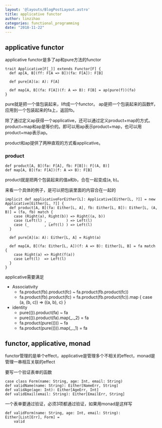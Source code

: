 ```yaml
---
layout: '@layouts/BlogPostLayout.astro'
title: applicative functor
author: linzihao
categories: functional_programming
date: "2018-11-22"
---
```


## applicative functor ##
applicative functor是多了ap和pure方法的functor
```
trait Applicative[F[_]] extends Functor[F] {
  def ap[A, B](ff: F[A => B])(fa: F[A]): F[B]

  def pure[A](a: A): F[A]

  def map[A, B](fa: F[A])(f: A => B): F[B] = ap(pure(f))(fa)
}
```
pure就是把一个值包装起来，lift成一个functor。
ap是把一个包装起来的函数ff，应用到一个包装起来的fa上，返回fb。

除了通过定义ap获得一个applicative，还可以通过定义product+map的方式。product+map和ap是等价的。即可以用ap表示product+map，也可以用product+map表示ap。

product和ap提供了两种直观的方式看applicative。

### product ###
```
def product[A, B](fa: F[A], fb: F[B]): F[(A, B)]
def map[A, B](fa: F[A])(f: A => B): F[B]
```
product就是把两个包装起来的值a和b，合在一起变成(a, b)。

来看一个具体的例子，是可以把包装里面的内容合在一起的
```
implicit def applicativeForEither[L]: Applicative[Either[L, ?]] = new Applicative[Either[L, ?]] {
  def product[A, B](fa: Either[L, A], fb: Either[L, B]): Either[L, (A, B)] = (fa, fb) match {
    case (Right(a), Right(b)) => Right((a, b))
    case (Left(l) , _       ) => Left(l)
    case (_       , Left(l) ) => Left(l)
  }

  def pure[A](a: A): Either[L, A] = Right(a)

  def map[A, B](fa: Either[L, A])(f: A => B): Either[L, B] = fa match {
    case Right(a) => Right(f(a))
    case Left(l)  => Left(l)
  }
}
```

applicative需要满足
- Associativity
	- fa.product(fb).product(fc) ~ fa.product(fb.product(fc))
	- fa.product(fb).product(fc) = fa.product(fb.product(fc)).map { case (a, (b, c)) => ((a, b), c) }
- identity
	- pure(()).product(fa) ~ fa
	- pure(()).product(fa).map(_._2) = fa
	- fa.product(pure(())) ~ fa
	- fa.product(pure(())).map(_._1) = fa

## functor, applicative, monad ##
functor管理的是单个effect，applicative是管理多个不相关的effect，monad是管理一串相互关联的effect

要写一个验证表单的函数
```
case class Form(name: String, age: Int, email: String)
def validName(name: String): Either[NameErr, String]
def validAge(age: Int): Either[AgeErr, Int]
def validEmail(email: String): Either[EmailErr, String]
```

一个表单要通过验证，必须3项都通过验证，如果用monad是这样写
```
def validForm(name: String, age: Int, email: String): Either[List[Err], Form] = 
	valid
```
